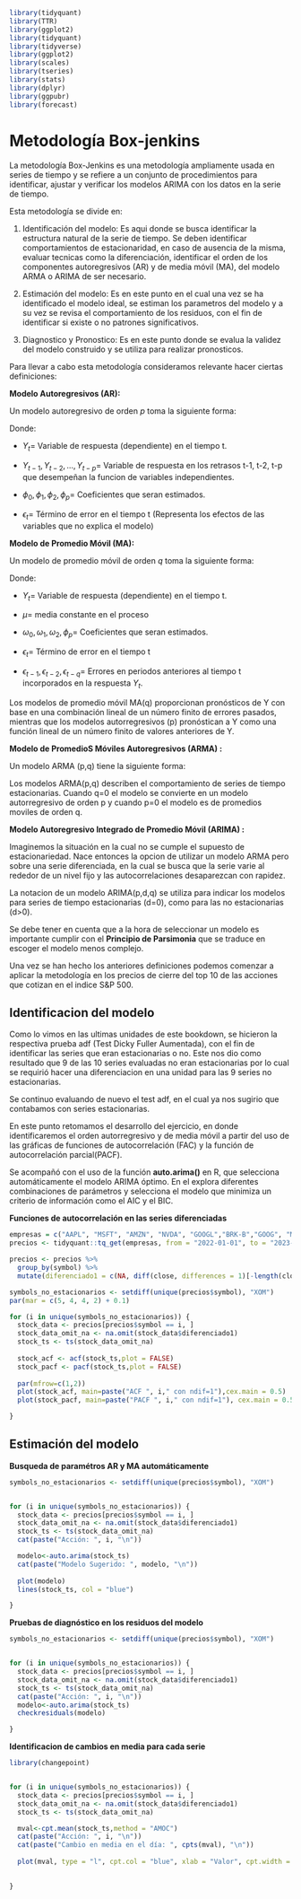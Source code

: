```r
library(tidyquant)
library(TTR)
library(ggplot2)
library(tidyquant)
library(tidyverse)
library(ggplot2)
library(scales)
library(tseries)
library(stats)
library(dplyr)
library(ggpubr)
library(forecast)
```


# Metodología Box-jenkins


La metodología Box-Jenkins es una metodología ampliamente usada en series de tiempo y se refiere a un conjunto de procedimientos  para identificar, ajustar y verificar los modelos ARIMA con los  datos en la serie de tiempo. 

Esta metodología se divide en:

1. Identificación del modelo: Es aqui donde se busca identificar la estructura natural de la serie de tiempo. Se deben identificar comportamientos de estacionaridad, en caso de ausencia de la misma, evaluar tecnicas como la diferenciación, identificar el orden de los componentes autoregresivos (AR) y de media móvil (MA), del modelo ARMA o ARIMA de ser necesario.

2. Estimación del modelo: Es en este punto en el cual una vez se ha identificado el modelo ideal, se estiman los parametros del modelo y a su vez se revisa el comportamiento de los residuos, con el fin de identificar si existe o no patrones significativos.

3. Diagnostico y Pronostico: Es en este punto donde se evalua la validez del modelo construido y se utiliza para realizar pronosticos.


Para llevar a cabo esta metodología consideramos relevante hacer ciertas definiciones:

**Modelo Autoregresivos (AR):**

Un modelo autoregresivo de orden *p* toma la siguiente forma:

\begin{align*}
{Y}_{t} = \phi_{0}+\phi_{1}{Y}_{t-1}+\phi_{2}{Y}_{t-2}+...+ \phi_{p}{Y}_{t-p} + \epsilon_{t}
\end{align*}

Donde:

* ${Y}_{t}$= Variable de respuesta (dependiente) en el tiempo t.

* ${Y}_{t-1},{Y}_{t-2},...,{Y}_{t-p}$= Variable de respuesta en los retrasos t-1, t-2, t-p que desempeñan la funcion de variables independientes.

* $\phi_{0}, \phi_{1}, \phi_{2},\phi_{p}$= Coeficientes que seran estimados.

* $\epsilon_{t}$= Término de error en el tiempo t (Representa los efectos de las variables que no explica el modelo)

**Modelo de Promedio Móvil (MA):**

Un modelo de promedio móvil de orden *q* toma la siguiente forma:

\begin{align*}
{Y}_{t} = \mu - \omega_{1}\epsilon_{t-1}-\omega_{2}\epsilon_{t-2} - \omega_{q}\epsilon_{t-q} + \epsilon_{t}
\end{align*}

Donde:

* ${Y}_{t}$= Variable de respuesta (dependiente) en el tiempo t.

* $\mu$= media constante en el proceso

* $\omega_{0}, \omega_{1}, \omega_{2},\phi_{p}$= Coeficientes que seran estimados.

* $\epsilon_{t}$= Término de error en el tiempo t 

* $\epsilon_{t-1}, \epsilon_{t-2}, \epsilon_{t-q}$= Errores en periodos anteriores al tiempo t incorporados en la respuesta $Y_t$.


Los modelos de promedio móvil MA(q) proporcionan pronósticos de Y con base en una combinación lineal de un número finito de errores pasados, mientras que los modelos autorregresivos (p) pronóstican a Y como una función lineal de un número finito de valores anteriores de Y.


**Modelo de PromedioS Móviles Autoregresivos (ARMA) :**

Un modelo ARMA (p,q) tiene la siguiente forma:

\begin{align*}
{Y}_{t} = \phi_{0}+\phi_{1}{Y}_{t-1}+\phi_{2}{Y}_{t-2}+...+ \phi_{p}{Y}_{t-p} + \epsilon_{t} - \omega_{1}\epsilon_{t-1}-\omega_{2}\epsilon_{t-2} - \omega_{q}\epsilon_{t-q}
\end{align*}

Los modelos ARMA(p,q) describen el comportamiento de series de tiempo estacionarias. Cuando q=0 el modelo se convierte en un modelo autorregresivo de orden p y cuando p=0 el modelo es de promedios moviles de orden q.


**Modelo Autoregresivo Integrado de Promedio Móvil (ARIMA) :**

Imaginemos la situación en la cual no se cumple el supuesto de estacionariedad. Nace entonces la opcion de utilizar un modelo ARMA pero sobre una serie diferenciada, en la cual se busca que la serie varie al rededor de un nivel fijo y las autocorrelaciones desaparezcan con rapidez.

La notacion de un modelo ARIMA(p,d,q) se utiliza para indicar los modelos para series de tiempo estacionarias (d=0), como para las no estacionarias (d>0).


Se debe tener en cuenta que a la hora de seleccionar un modelo es importante cumplir con el **Principio de Parsimonia** que se traduce en escoger el modelo menos complejo. 


Una vez se han hecho los anteriores definiciones podemos comenzar a aplicar la metodología en los precios de cierre del top 10 de las acciones que cotizan en el indice S&P 500.


## Identificacion del modelo

Como lo vimos en las ultimas unidades de este bookdown, se hicieron la respectiva prueba adf (Test Dicky Fuller Aumentada), con el fin de identificar las series que eran estacionarias o no. Este nos dio como resultado que 9 de las 10 series evaluadas no eran estacionarias por lo cual se requirió hacer una diferenciacion en una unidad para las 9 series no estacionarias.

Se continuo evaluando de nuevo el test adf, en el cual ya nos sugirio que contabamos con series estacionarias.

En este punto retomamos el desarrollo del ejercicio, en donde identificaremos el orden autorregresivo y de media móvil a partir del uso de las gráficas de funciones de autocorrelación (FAC) y la función de autocorrelación parcial(PACF).

Se acompañó con el uso de la función **auto.arima()** en R, que selecciona automáticamente el modelo ARIMA óptimo. En el explora diferentes combinaciones de parámetros y selecciona el modelo que minimiza un criterio de información como el AIC y el BIC. 

**Funciones de autocorrelación en las series diferenciadas**

```r
empresas = c("AAPL", "MSFT", "AMZN", "NVDA", "GOOGL","BRK-B","GOOG", "META","UNH","XOM")
precios <- tidyquant::tq_get(empresas, from = "2022-01-01", to = "2023-04-30", get = "stock.prices")
```

```r

precios <- precios %>% 
  group_by(symbol) %>% 
  mutate(diferenciado1 = c(NA, diff(close, differences = 1)[-length(close)]))
```




```r


symbols_no_estacionarios <- setdiff(unique(precios$symbol), "XOM")
par(mar = c(5, 4, 4, 2) + 0.1)

for (i in unique(symbols_no_estacionarios)) {
  stock_data <- precios[precios$symbol == i, ]
  stock_data_omit_na <- na.omit(stock_data$diferenciado1)
  stock_ts <- ts(stock_data_omit_na)
  
  stock_acf <- acf(stock_ts,plot = FALSE)
  stock_pacf <- pacf(stock_ts,plot = FALSE)
  
  par(mfrow=c(1,2))
  plot(stock_acf, main=paste("ACF ", i," con ndif=1"),cex.main = 0.5)
  plot(stock_pacf, main=paste("PACF ", i," con ndif=1"), cex.main = 0.5)

}

```
## Estimación del modelo

**Busqueda de paramétros AR y MA automáticamente**

```r


symbols_no_estacionarios <- setdiff(unique(precios$symbol), "XOM")


for (i in unique(symbols_no_estacionarios)) {
  stock_data <- precios[precios$symbol == i, ]
  stock_data_omit_na <- na.omit(stock_data$diferenciado1)
  stock_ts <- ts(stock_data_omit_na)
  cat(paste("Acción: ", i, "\n"))

  modelo<-auto.arima(stock_ts)
  cat(paste("Modelo Sugerido: ", modelo, "\n"))
  
  plot(modelo)
  lines(stock_ts, col = "blue")

}

```



**Pruebas de diagnóstico en los residuos del modelo**

```r


symbols_no_estacionarios <- setdiff(unique(precios$symbol), "XOM")


for (i in unique(symbols_no_estacionarios)) {
  stock_data <- precios[precios$symbol == i, ]
  stock_data_omit_na <- na.omit(stock_data$diferenciado1)
  stock_ts <- ts(stock_data_omit_na)
  cat(paste("Acción: ", i, "\n"))
  modelo<-auto.arima(stock_ts)
  checkresiduals(modelo)

}

```



**Identificacion de cambios en media para cada serie**

```r
library(changepoint)


for (i in unique(symbols_no_estacionarios)) {
  stock_data <- precios[precios$symbol == i, ]
  stock_data_omit_na <- na.omit(stock_data$diferenciado1)
  stock_ts <- ts(stock_data_omit_na)

  mval<-cpt.mean(stock_ts,method = "AMOC") 
  cat(paste("Acción: ", i, "\n"))
  cat(paste("Cambio en media en el día: ", cpts(mval), "\n"))
  
  plot(mval, type = "l", cpt.col = "blue", xlab = "Valor", cpt.width = 4, main = "default penalty")
  

}


```
